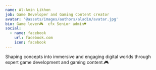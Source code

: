 ```yaml
---
name: Al-Amin Likhon
job: Game Developer and Gaming Content creator
avatar: '@assets/images/authors/aladin/avatar.jpg'
bio: Game lover🎮  cfx Senior admin♥️
social:
  - name: facebook
    url: facebook.com
    icon: facebook
---
```

Shaping concepts into immersive and engaging digital worlds through expert game development and gaming content.🎮
